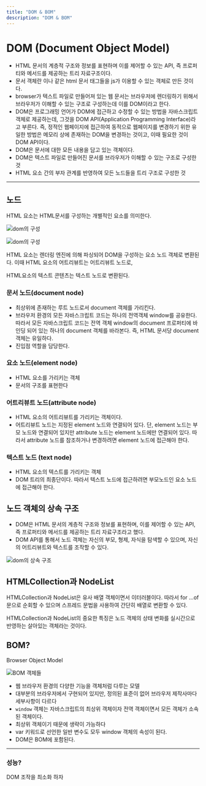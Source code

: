 ```yaml
---
title: "DOM & BOM"
description: "DOM & BOM"
---
```


# DOM (Document Object Model)

- HTML 문서의 계층적 구조와 정보를 표현하며 이를 제어할 수 있는 API, 즉 프로퍼티와 메서드를 제공하는 트리 자료구조이다.
- 문서 객체란 <html>이나 <body>같은 html 문서 태그들을 js가 이용할 수 있는 객체로 만든 것이다.
- browser가 텍스트 파일로 만들어져 있는 웹 문서는 브라우저에 렌더링하기 위해서 브라우저가 이해할 수 있는 구조로 구성하는데 이를 DOM이라고 한다.
- DOM은 프로그래밍 언어가 DOM에 접근하고 수정할 수 있는 방법을 자바스크립트 객체로 제공하는데, 그것을 DOM API(Application Programming Interface)라고 부른다. 즉, 정적인 웹페이지에 접근하여 동적으로 웹페이지를 변경하기 위한 유일한 방법은 메모리 상에 존재하는 DOM을 변경하는 것이고, 이때 필요한 것이 DOM API이다.
- DOM은 문서에 대한 모든 내용을 담고 있는 객체이다.
- DOM은 텍스트 파일로 만들어진 문서를 브라우저가 이해할 수 있는 구조로 구성한 것
- HTML 요소 간의 부자 관계를 반영하여 모든 노드들을 트리 구조로 구성한 것

---

## 노드

HTML 요소는 HTML문서를 구성하는 개별적인 요소를 의미한다.

![dom의 구성](./images/dom1.png)

![dom의 구성](./images/dom2.png)

HTML 요소는 렌더링 엔진에 의해 파싱되어 DOM을 구성하는 요소 노드 객체로 변환된다. 이때 HTML 요소의 어트리뷰트는 어트리뷰트 노드로,

HTML요소의 텍스트 콘텐츠는 텍스트 노드로 변환된다.

### 문서 노드(document node)

- 최상위에 존재하는 루트 노드로서 document 객체를 가리킨다.
- 브라우저 환경의 모든 자바스크립트 코드는 하나의 전역객체 window를 공유한다. 따라서 모든 자바스크립트 코드는 전역 객체 window의 document 프로퍼티에 바인딩 되어 있는 하나의 document 객체를 바라본다. 즉, HTML 문서당 document 객체는 유일하다.
- 진입점 역할을 담당한다.

### 요소 노드(element node)

- HTML 요소를 가리키는 객체
- 문서의 구조를 표현한다

### 어트리뷰트 노드(attribute node)

- HTML 요소의 어트리뷰트를 가리키는 객체이다.
- 어트리뷰트 노드는 지정된 element 노드와 연결되어 있다. 단, element 노드는 부모 노드와 연결되어 있지만 attribute 노드는 element 노드에만 연결되어 있다. 따라서 attribute 노드를 참조하거나 변경하려면 element 노드에 접근해야 한다.

### 텍스트 노드 (text node)

- HTML 요소의 텍스트를 가리키는 객체
- DOM 트리의 최종단이다. 따라서 텍스트 노드에 접근하려면 부모노드인 요소 노드에 접근해야 한다.

## 노드 객체의 상속 구조

- DOM은 HTML 문서의 계층적 구조와 정보를 표현하며, 이를 제어할 수 있는 API, 즉 프로퍼티와 메서드를 제공하는 트리 자료구조라고 했다.
- DOM API를 통해서 노드 객체는 자신의 부모, 형제, 자식을 탐색할 수 있으며, 자신의 어트리뷰트와 텍스트를 조작할 수 있다.

![dom의 상속 구조](./images/dom3.png)

## HTMLCollection과 NodeList

HTMLCollection과 NodeList은 유사 배열 객체이면서 이터러블이다. 따라서 for …of문으로 순회할 수 있으며 스프레드 문법을 사용하여 간단히 배열로 변환할 수 있다.

HTMLCollection과 NodeList의 중요한 특징은 노드 객체의 상태 변화를 실시간으로 반영하는 살아있는 객체라는 것이다.

## BOM?

Browser Object Model

![BOM 객체들](./images/dom4.png)

- 웹 브라우저 환경의 다양한 기능을 객체처럼 다루는 모델
- 대부분의 브라우저에서 구현되어 있지만, 정의된 표준이 없어 브라우저 제작사마다 세부사항이 다르다
- `window` 객체는 자바스크립트의 최상위 객체이자 전역 객체이면서 모든 객체가 소속된 객체이다.
- 최상위 객체이기 때문에 생략이 가능하다
- var 키워드로 선언한 일반 변수도 모두 window 객체의 속성이 된다.
- DOM은 BOM에 포함된다.

---

### 성능?

DOM 조작을 최소화 하자
